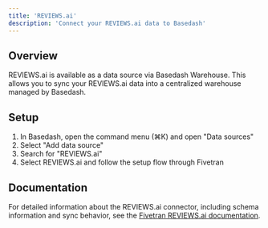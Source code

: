 ```yaml
---
title: 'REVIEWS.ai'
description: 'Connect your REVIEWS.ai data to Basedash'
---
```


## Overview

REVIEWS.ai is available as a data source via Basedash Warehouse. This allows you to sync your REVIEWS.ai data into a centralized warehouse managed by Basedash.

## Setup

1. In Basedash, open the command menu (⌘K) and open "Data sources"
2. Select "Add data source"
3. Search for "REVIEWS.ai"
4. Select REVIEWS.ai and follow the setup flow through Fivetran

## Documentation

For detailed information about the REVIEWS.ai connector, including schema information and sync behavior, see the [Fivetran REVIEWS.ai documentation](https://fivetran.com/docs/connectors/applications/reviews.ai).
